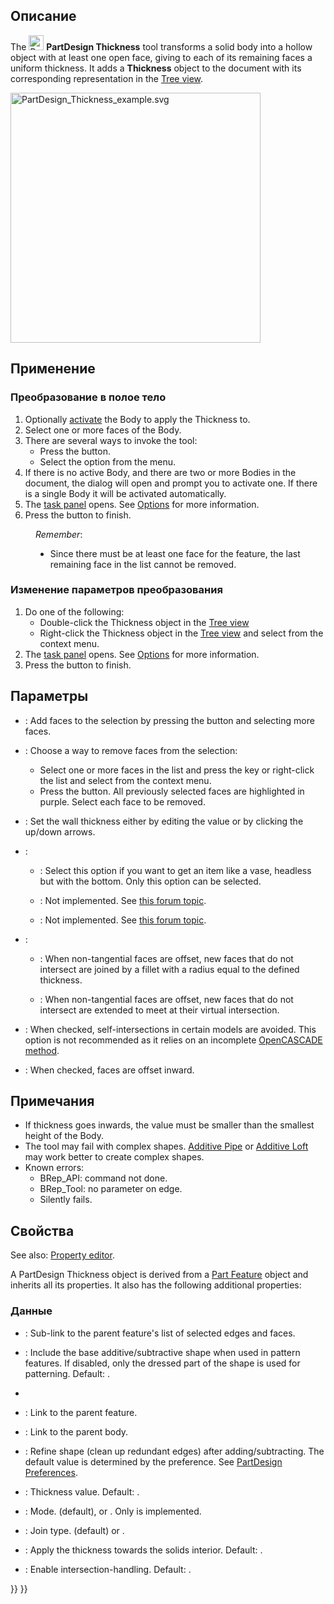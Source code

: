 <languages/>

<div class="mw-translate-fuzzy">
{{Docnav/ru
|[[PartDesign_Draft/ru|Уклон]]
|[[PartDesign_Boolean/ru|Булева операция]]
|[[PartDesign_Workbench/ru|Верстак "PartDesign"]]
|IconL=PartDesign_Draft.svg
|IconR=PartDesign_Boolean.svg
|IconC=Workbench_PartDesign.svg
}}
</div>

{{GuiCommand/ru
|Name/ru=Преобразовать в полое тело
|Name=PartDesign_Thickness
|MenuLocation=Part Design → Apply a dress up feature → Преобразовать в полое тело
|Workbenches=[[PartDesign_Workbench/ru|PartDesign]]
|Version=0.17
|SeeAlso=[[Part_Thickness/ru|Преобразовать в полое тело]]
}}

<span id="Description"></span>
==Описание==

The [[Image:PartDesign_Thickness.svg|24px]] '''PartDesign Thickness''' tool transforms a solid body into a hollow object with at least one open face, giving to each of its remaining faces a uniform thickness. It adds a '''Thickness''' object to the document with its corresponding representation in the [[Tree_view|Tree view]].

[[File:PartDesign_Thickness_example.svg|400px]]
{{Caption|Base solid (A) →  Solid with selected face to be opened (B) →  Resulting hollow object (C)}}

<span id="Usage"></span>
==Применение==

<span id="Add_a_thickness"></span>
=== Преобразование в полое тело ===

# Optionally [[PartDesign_Body#Active_status|activate]] the Body to apply the Thickness to.
# Select one or more faces of the Body.
# There are several ways to invoke the tool:
#* Press the {{Button|[[Image:PartDesign_Thickness.svg|16px]] [[PartDesign_Thickness|Thickness]]}} button.
#* Select the {{MenuCommand|Part Design → Apply a dress-up feature → [[Image:PartDesign_Thickness.svg|16px]] Thickness}} option from the menu.
# If there is no active Body, and there are two or more Bodies in the document, the {{MenuCommand|Active Body Required}} dialog will open and prompt you to activate one. If there is a single Body it will be activated automatically.
# The {{MenuCommand|Thickness parameters}} [[Task_panel|task panel]] opens. See [[#Options|Options]] for more information.
# Press the {{Button|OK}} button to finish.


:''Remember'':
:* Since there must be at least one face for the feature, the last remaining face in the list cannot be removed.

<span id="Edit_a_thickness"></span>
=== Изменение параметров преобразования ===

# Do one of the following:
#* Double-click the Thickness object in the [[Tree_view|Tree view]]
#* Right-click the Thickness object in the [[Tree_view|Tree view]] and select {{MenuCommand|Edit Thickness}} from the context menu.
# The {{MenuCommand|Thickness parameters}} [[Task_panel|task panel]] opens. See [[#Options|Options]] for more information.
# Press the {{Button|OK}} button to finish.

<span id="Options"></span>
==Параметры==

* {{MenuCommand|Add face}}: Add faces to the selection by pressing the {{Button|Add face}} button and selecting more faces. 
* {{MenuCommand|Remove face}}: Choose a way to remove faces from the selection:
** Select one or more faces in the list and press the {{KEY|Del}} key or right-click the list and select {{MenuCommand|Remove}} from the context menu.
** Press the {{Button|Remove face}} button. All previously selected faces are highlighted in purple. Select each face to be removed.
* {{MenuCommand|Thickness}}: Set the wall thickness either by editing the value or by clicking the up/down arrows.
* {{MenuCommand|Mode}}:
** {{MenuCommand|Skin}}: Select this option if you want to get an item like a vase, headless but with the bottom. Only this option can be selected.
** {{MenuCommand|Pipe}}: Not implemented. See [https://forum.freecadweb.org/viewtopic.php?p=484495#p484495 this forum topic].
** {{MenuCommand|Recto Verso}}: Not implemented. See [https://forum.freecadweb.org/viewtopic.php?p=484495#p484495 this forum topic].
* {{MenuCommand|Join Type}}:
** {{MenuCommand|Arc}}: When non-tangential faces are offset, new faces that do not intersect are joined by a fillet with a radius equal to the defined thickness.
** {{MenuCommand|Intersection}}: When non-tangential faces are offset, new faces that do not intersect are extended to meet at their virtual intersection.
* {{MenuCommand|Intersection}}: When checked, self-intersections in certain models are avoided. This option is not recommended as it relies on an incomplete [https://dev.opencascade.org/doc/refman/html/class_b_rep_offset_a_p_i___make_thick_solid.html#af78f35025a31e2ce8bd96c82fb33a981 OpenCASCADE method].
* {{MenuCommand|Make thickness inwards}}: When checked, faces are offset inward.

<span id="Notes"></span>
== Примечания ==

* If thickness goes inwards, the value must be smaller than the smallest height of the Body.
* The tool may fail with complex shapes. [[PartDesign_AdditivePipe|Additive Pipe]] or [[PartDesign_AdditiveLoft|Additive Loft]] may work better to create complex shapes.
* Known errors:
** BRep_API: command not done.
** BRep_Tool: no parameter on edge.
** Silently fails.

<span id="Properties"></span>
== Свойства ==

See also: [[Property_editor|Property editor]].

A PartDesign Thickness object is derived from a [[Part_Feature|Part Feature]] object and inherits all its properties. It also has the following additional properties:

<span id="Data"></span>
===Данные===

{{Properties_Title|Основные}}

* {{PropertyData|Base|LinkSub}}: Sub-link to the parent feature's list of selected edges and faces.
* {{PropertyData|Support Transform|Bool}}: Include the base additive/subtractive shape when used in pattern features. If disabled, only the dressed part of the shape is used for patterning. Default: {{FALSE}}.
* {{PropertyData|Add Sub Shape|PartShape|hidden}}
* {{PropertyData|Base Feature|Link|hidden}}: Link to the parent feature.
* {{PropertyData|_ Body|LinkHidden|hidden}}: Link to the parent body.

{{Properties_Title|Part Design}}

* {{PropertyData|Refine|Bool}}: Refine shape (clean up redundant edges) after adding/subtracting. The default value is determined by the {{MenuCommand|Automatically refine model after sketch-based operation}} preference. See [[PartDesign_Preferences#General|PartDesign Preferences]].

{{Properties_Title|Thickness}}

* {{PropertyData|Value|Length}}: Thickness value. Default: {{value|1 mm}}.
* {{PropertyData|Mode|Enumeration}}: Mode. {{value|Skin}} (default), {{value|Pipe}} or {{Value|Recto verso}}. Only {{value|Skin}} is implemented.
* {{PropertyData|Join|Enumeration}}: Join type. {{value|Arc}} (default) or {{Value|Intersection}}.
* {{PropertyData|Reversed|Bool}}: Apply the thickness towards the solids interior. Default: {{FALSE}}.
* {{PropertyData|Intersection|Bool}}: Enable intersection-handling. Default: {{FALSE}}.


<div class="mw-translate-fuzzy">
{{Docnav/ru
|[[PartDesign_Draft/ru|Уклон]]
|[[PartDesign_Boolean/ru|Булева операция]]
|[[PartDesign_Workbench/ru|Верстак "PartDesign"]]
|IconL=PartDesign_Draft.svg
|IconR=PartDesign_Boolean.svg
|IconC=Workbench_PartDesign.svg
}}
</div>

{{PartDesign Tools navi{{#translation:}}}}
{{Userdocnavi{{#translation:}}}}